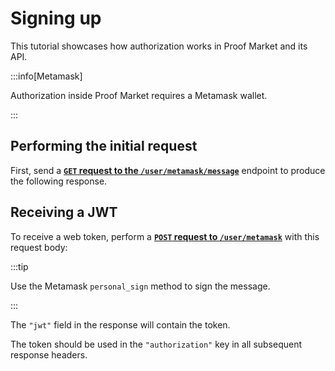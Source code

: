 
# Signing up

This tutorial showcases how authorization works in Proof Market and its API.

:::info[Metamask]

Authorization inside Proof Market requires a Metamask wallet.

:::

## Performing the initial request

First, send a [**`GET` request to the `/user/metamask/message`**](../../api-reference#operation/MetamaskAuthMessage) endpoint to produce the following response.

<ApiSchema pointer="#/components/schemas/MetamaskAuthMessage"/>

## Receiving a JWT

To receive a web token, perform a [**`POST` request to `/user/metamask`**](../../api-reference#operation/MetamaskAuthRequest) with this request body:

<ApiSchema pointer="#/components/schemas/MetamaskAuthRequest"/>

:::tip

Use the Metamask `personal_sign` method to sign the message. 

:::

The `"jwt"` field in the response will contain the token.

<ApiSchema pointer="#/components/schemas/AuthUser"/>

The token should be used in the `"authorization"` key in all subsequent response headers.




